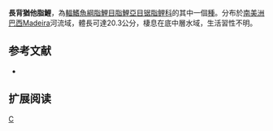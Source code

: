 {{Speciesbox 
| genus = Utiaritichthys
| species = longidorsalis
| status = NE
| status_system = IUCN3.1
| authority =  [[Jégu|Jégu]], [[Tito_de_Morais|Tito de Morais]] & [[Santos|Santos]], 1992
| synonyms = 
}}
'''長背猶他脂鯉'''，為[[輻鰭魚綱|輻鰭魚綱]][[脂鯉目|脂鯉目]][[脂鯉亞目|脂鯉亞目]][[锯脂鲤科|锯脂鲤科]]的其中一個[[種|種]]。分布於[[南美洲|南美洲]][[巴西|巴西]]Madeira河流域，體長可達20.3公分，棲息在底中層水域，生活習性不明。

==参考文献==
{{refbegin}}
*{{FishBase_species|genus=Utiaritichthys|species=longidorsalis|year=2014|month=1}}
{{refend}}

== 扩展阅读 ==
{{refbegin}}
{{wikispecies-inline|Utiaritichthys longidorsalis|長背猶他脂鯉}}
{{refend}}

{{Taxonbar|from=Q6413282}}

[[Category:猶他脂鯉屬|C]]


{{魚類小作品}}